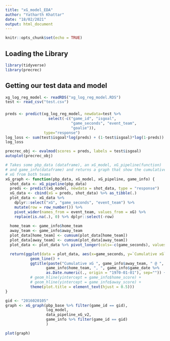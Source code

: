 ```yaml
---
title: "xG_model_EDA"
author: "Yatharth Khattar"
date: "18/02/2021"
output: html_document
---
```


```r
knitr::opts_chunk$set(echo = TRUE)
```

## Loading the Library
```r
library(tidyverse)
library(precrec)
```

## Getting our test data and model
```r
xg_log_reg_model <- readRDS("xg_log_reg_model.RDS")
test <- read_csv("test.csv")
```

###
```r
preds <- predict(xg_log_reg_model, newdata=test %>% 
                   select(-c("game_id", "isgoal",
                             "game_seconds", "event_team",
                             "goalie")),
                 type="response")
log_loss <- sum(test$isgoal*log(preds) + (1-test$isgoal)*log(1-preds))
log_loss
```

```r
precrec_obj <- evalmod(scores = preds, labels = test$isgoal)
autoplot(precrec_obj)
```

```r
# Takes some pbp_data (dataframe), an xG_model, xG_pipeline(function)
# and game_info(dataframe) and returns a graph that show the cumulative 
# xG from both teams
xG_graph <- function(pbp_data, xG_model, xG_pipeline, game_info) {
  shot_data <- xG_pipeline(pbp_data)
  preds <- predict(xG_model, newdata = shot_data, type = "response")
  xG_data <- cbind(xG = preds, shot_data) %>% as_tibble(.)
  plot_data <- xG_data %>% 
    dplyr::select("xG", "game_seconds", "event_team") %>% 
    mutate(row = row_number()) %>%
    pivot_wider(names_from = event_team, values_from = xG) %>%
    replace(is.na(.), 0) %>% dplyr::select(-row)
  
  home_team <- game_info$home_team
  away_team <- game_info$away_team
  plot_data[home_team] <- cumsum(plot_data[home_team])
  plot_data[away_team] <- cumsum(plot_data[away_team])
  plot_data <- plot_data %>% pivot_longer(cols=-c(game_seconds), values_to="Cumulative xG")

  return(ggplot(data = plot_data, aes(x=game_seconds, y=`Cumulative xG`, col=name)) +
           geom_line() + 
           ggtitle(paste("Cumulative xG ", game_info$away_team, " @ ", 
                  game_info$home_team, ", ", game_info$game_date %>% 
                  as.Date.numeric(., origin = "1970-01-01"), sep="")) + 
           # geom_hline(yintercept = game_info$home_score) +
           # geom_hline(yintercept = game_info$away_score) + 
           theme(plot.title = element_text(hjust = 0.5)))
}

gid <- "2016020105"
graph <- xG_graph(pbp_base %>% filter(game_id == gid),
                  log_model,
                  data_pipeline_xG_v2,
                  game_info %>% filter(game_id == gid)
                  )

plot(graph)
```

